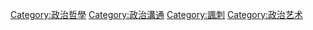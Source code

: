 [[Category:政治哲學|Category:政治哲學]]
[[Category:政治溝通|Category:政治溝通]]
[[Category:諷刺|Category:諷刺]]
[[Category:政治艺术|Category:政治艺术]]